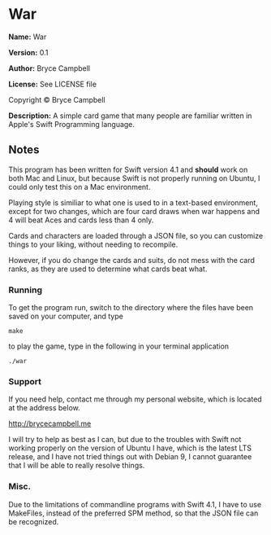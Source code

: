 =War=

'''Name:''' War

'''Version:''' 0.1

'''Author:''' Bryce Campbell

'''License:''' See LICENSE file

Copyright &#169; Bryce Campbell

'''Description:''' A simple card game that many people are familiar written in Apple's Swift Programming language.

==Notes==

This program has been written for Swift version 4.1 and <strong>should</strong> work on both Mac and Linux, but because Swift is not properly running on Ubuntu, I could only test this on a Mac environment.

Playing style is similiar to what one is used to in a text-based environment, except for two changes, which are four card draws when war happens and 4 will beat Aces and cards less than 4 only.

Cards and characters are loaded through a JSON file, so you can customize things to your liking, without needing to recompile.

However, if you do change the cards and suits, do not mess with the card ranks, as they are used to determine what cards beat what.

===Running===

To get the program run, switch to the directory where the files have been saved on your computer, and type

<pre>make</pre>

to play the game, type in the following in your terminal application

<pre>./war</pre>

===Support===

If you need help, contact me through my personal website, which is located at the address below.

http://brycecampbell.me

I will try to help as best as I can, but due to the troubles with Swift not working properly on the version of Ubuntu I have, which is the latest LTS release, and I have not tried things out with Debian 9, I cannot guarantee that I will be able to really resolve things.

===Misc.===

Due to the limitations of commandline programs with Swift 4.1, I have to use MakeFiles, instead of the preferred SPM method, so that the JSON file can be recognized.
